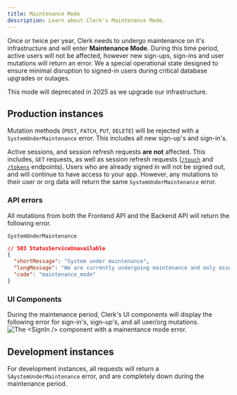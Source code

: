 ```yaml
---
title: Maintenance Mode
description: Learn about Clerk's Maintenance Mode.
---
```


Once or twice per year, Clerk needs to undergo maintenance on it's infrastructure and will enter **Maintenance Mode**. During this time period, active users will not be affected, however new sign-ups, sign-ins and user mutations will return an error.  We a special operational state designed to ensure minimal disruption to signed-in users during critical database upgrades or outages.

This mode will deprecated in 2025 as we upgrade our infrastructure.

## Production instances

Mutation methods (`POST`, `PATCH`, `PUT`, `DELETE`) will be rejected with a `SystemUnderMaintenance` error. This includes all new sign-up's and sign-in's.

Active sessions, and session refresh requests **are not** affected. This includes, `GET` requests, as well as session refresh requests ([`/touch`](/docs/reference/frontend-api/tag/Sessions#operation/touchSession) and [`/tokens`](/docs/reference/frontend-api/tag/Sessions#operation/createSessionToken) endpoints). Users who are already signed in will not be signed out, and will continue to have access to your app. However, any mutations to their user or org data will return the same `SystemUnderMaintenance` error.

### API errors

All mutations from both the Frontend API and the Backend API will return the following error.

`SystemUnderMaintenance`

```json
// 503 StatusServiceUnavailable
{
  "shortMessage": "System under maintenance",
  "longMessage": "We are currently undergoing maintenance and only essential operations are permitted. We will be back shortly.",
  "code": "maintenance_mode"
}
```

### UI Components

During the maintenance period, Clerk's UI components will display the following error for sign-in's, sign-up's, and all user/org mutations.
![The \<SignIn /> component with a mainentance mode error.](/docs/images/maintenance-mode/maintenance-mode-error-sm.png)

## Development instances

For development instances, all requests will return a `SAystemUnderMaintenance` error, and are completely down during the maintenance period.
